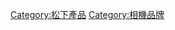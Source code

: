 {{Commons category|Panasonic cameras}}

[[Category:松下產品|Category:松下產品]]
[[Category:相機品牌|Category:相機品牌]]